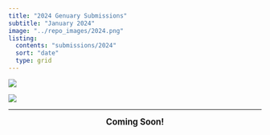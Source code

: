 ```yaml
---
title: "2024 Genuary Submissions"
subtitle: "January 2024"
image: "../repo_images/2024.png"
listing:
  contents: "submissions/2024"
  sort: "date"
  type: grid
---
```


```{=html}
<style>
#title-block-header > div.quarto-title > h1{
  visibility: hidden;
}

body{
overflow-x: hidden;
}

#quarto-margin-sidebar{
  max-width: 0vw;
}

#quarto-document-content{
  width: 110%;
}
</style>
```
![](/repo_images/banner.png){fig-alt="Genuary Submissions" fig-align="center"}

![](/repo_images/2024_banner.png){fig-alt="January 2024" fig-align="center"}

------------------------------------------------------------------------

<center><big>**Coming Soon!**</big></center>
